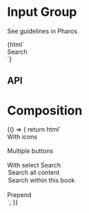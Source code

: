 

<Meta title="Forms/Input Group" />

# Input Group

<pharos-link href="https://www.jstor.org/pharos/components/input-group" target="_blank">See guidelines in Pharos</pharos-link>

<Canvas>
  <Story name="Base">
    {html`
      <div
        style="display: grid; display: -ms-grid; grid-gap: 1rem; grid-template-columns: 524px; -ms-grid-columns: 524px"
      >
        <pharos-input-group name="my-input-group">
          <span slot="label">Search</span>
          <pharos-button
            name="search-button"
            icon="search"
            variant="subtle"
            label="search"
          ></pharos-button>
        </pharos-input-group>
      </div>
    `}
  </Story>
</Canvas>

## API

<ArgsTable of="pharos-input-group" />

# Composition

<Canvas>
  <Story name="Composition">
    {() => {
      return html`
        <div
          style="display: grid; display: -ms-grid; grid-gap: 1rem; grid-template-columns: 524px; -ms-grid-columns: 524px"
        >
          <pharos-input-group name="my-input-group-icon">
            <span slot="label">With icons</span>
            <pharos-icon id="calendar" name="calendar"></pharos-icon>
          </pharos-input-group>
          <pharos-input-group name="my-input-group-buttons" style="-ms-grid-row: 2">
            <span slot="label">Multiple buttons</span>
            <pharos-button
              name="close-button"
              icon="close"
              variant="subtle"
              label="close"
            ></pharos-button>
            <pharos-button
              name="search-button"
              icon="search"
              variant="subtle"
              label="search"
            ></pharos-button>
          </pharos-input-group>
          <pharos-input-group name="my-input-group-select" style="-ms-grid-row: 3">
            <span slot="label">With select</span>
            <pharos-input-group-select name="my-group-select" hide-label>
              <span slot="label">Search</span>
              <option value="">Search all content</option>
              <option value="book">Search within this book</option>
            </pharos-input-group-select>
            <pharos-button
              name="search-with-select-button"
              icon="search"
              variant="subtle"
              label="search"
            ></pharos-button>
          </pharos-input-group>
          <pharos-input-group name="my-input-group-prepend" style="-ms-grid-row: 4">
            <pharos-button
              name="book-button"
              slot="prepend"
              icon="book"
              variant="subtle"
              label="book"
            ></pharos-button>
            <span slot="label">Prepend</span>
          </pharos-input-group>
        </div>
      `;
    }}
  </Story>
</Canvas>
